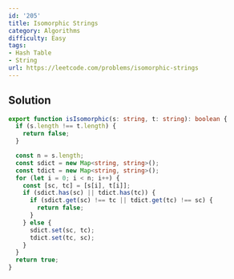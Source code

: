 ```yaml
---
id: '205'
title: Isomorphic Strings
category: Algorithms
difficulty: Easy
tags:
- Hash Table
- String
url: https://leetcode.com/problems/isomorphic-strings
---
```


## Solution

```typescript filename="solution.ts" copy
export function isIsomorphic(s: string, t: string): boolean {
  if (s.length !== t.length) {
    return false;
  }

  const n = s.length;
  const sdict = new Map<string, string>();
  const tdict = new Map<string, string>();
  for (let i = 0; i < n; i++) {
    const [sc, tc] = [s[i], t[i]];
    if (sdict.has(sc) || tdict.has(tc)) {
      if (sdict.get(sc) !== tc || tdict.get(tc) !== sc) {
        return false;
      }
    } else {
      sdict.set(sc, tc);
      tdict.set(tc, sc);
    }
  }
  return true;
}
```

